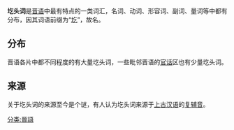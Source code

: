 {{unreferenced|time=2020-04-09T08:56:06+00:00}}
'''圪头词'''是[[晋语|晋语]]中最有特点的一类词汇，名词、动词、形容词、副词、量词等中都有分布，因其词语前缀为“[[圪|圪]]”，故名。

==分布==
晋语各片中都不同程度的有大量圪头词，一些毗邻晋语的[[官话|官话]]区也有少量圪头词。

==来源==
关于圪头词的来源至今是个谜，有人认为圪头词来源于[[上古汉语|上古汉语]]的[[复辅音|复辅音]]。

[[分类:晉語|分类:晉語]]

{{lang-stub}}